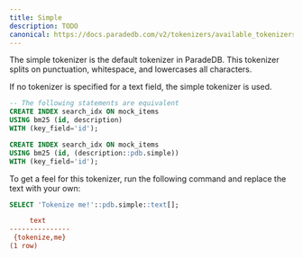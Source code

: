 ```yaml
---
title: Simple
description: TODO
canonical: https://docs.paradedb.com/v2/tokenizers/available_tokenizers/simple
---
```


The simple tokenizer is the default tokenizer in ParadeDB. This tokenizer splits on punctuation, whitespace, and lowercases all characters.

If no tokenizer is specified for a text field, the simple tokenizer is used.

```sql
-- The following statements are equivalent
CREATE INDEX search_idx ON mock_items
USING bm25 (id, description)
WITH (key_field='id');

CREATE INDEX search_idx ON mock_items
USING bm25 (id, (description::pdb.simple))
WITH (key_field='id');
```

To get a feel for this tokenizer, run the following command and replace the text with your own:

```sql
SELECT 'Tokenize me!'::pdb.simple::text[];
```

```ini Expected Response
     text
---------------
 {tokenize,me}
(1 row)
```
